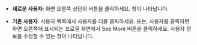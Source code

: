 * **새로운 사용자**: 화면 오른쪽 상단의 <Cmd sid='team.user.dialog.newUser' /> 버튼을 클릭하세요. <Cmd sid='team.user.dialog.newUser' /> 창이 나타납니다.

* **기존 사용자**:  사용자 목록에서 사용자를 더블 클릭하세요. 또는, 사용자를 클릭하면 화면 오른쪽에 표시되는 프로필 화면에서 <Cmd>See More</Cmd> 버튼을 클릭하세요. 사용자 정보를 수정할 수 있는 창이 나타납니다.